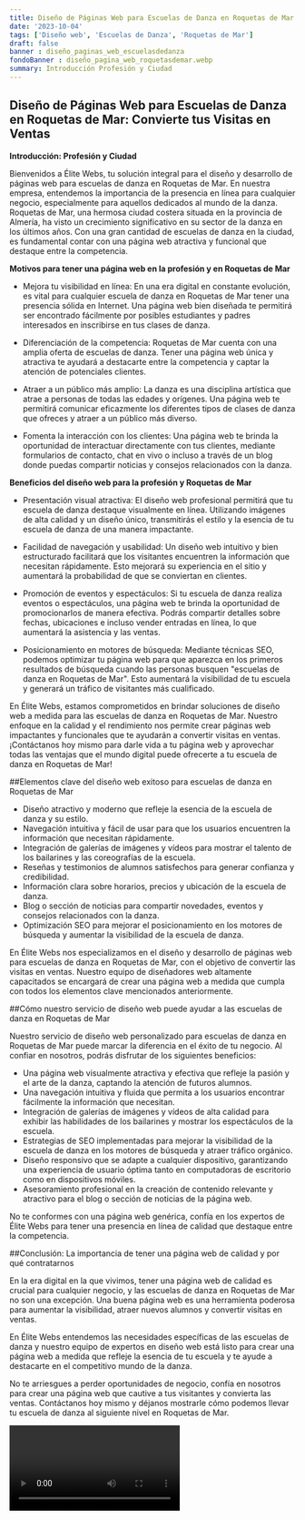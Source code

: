 ```yaml
---
title: Diseño de Páginas Web para Escuelas de Danza en Roquetas de Mar
date: '2023-10-04'
tags: ['Diseño web', 'Escuelas de Danza', 'Roquetas de Mar']
draft: false
banner : diseño_paginas_web_escuelasdedanza
fondoBanner : diseño_pagina_web_roquetasdemar.webp
summary: Introducción Profesión y Ciudad
---
```


## Diseño de Páginas Web para Escuelas de Danza en Roquetas de Mar: Convierte tus Visitas en Ventas

**Introducción: Profesión y Ciudad**

Bienvenidos a Élite Webs, tu solución integral para el diseño y desarrollo de páginas web para escuelas de danza en Roquetas de Mar. En nuestra empresa, entendemos la importancia de la presencia en línea para cualquier negocio, especialmente para aquellos dedicados al mundo de la danza. Roquetas de Mar, una hermosa ciudad costera situada en la provincia de Almería, ha visto un crecimiento significativo en su sector de la danza en los últimos años. Con una gran cantidad de escuelas de danza en la ciudad, es fundamental contar con una página web atractiva y funcional que destaque entre la competencia.

**Motivos para tener una página web en la profesión y en Roquetas de Mar**

- Mejora tu visibilidad en línea: En una era digital en constante evolución, es vital para cualquier escuela de danza en Roquetas de Mar tener una presencia sólida en Internet. Una página web bien diseñada te permitirá ser encontrado fácilmente por posibles estudiantes y padres interesados en inscribirse en tus clases de danza.

- Diferenciación de la competencia: Roquetas de Mar cuenta con una amplia oferta de escuelas de danza. Tener una página web única y atractiva te ayudará a destacarte entre la competencia y captar la atención de potenciales clientes.

- Atraer a un público más amplio: La danza es una disciplina artística que atrae a personas de todas las edades y orígenes. Una página web te permitirá comunicar eficazmente los diferentes tipos de clases de danza que ofreces y atraer a un público más diverso.

- Fomenta la interacción con los clientes: Una página web te brinda la oportunidad de interactuar directamente con tus clientes, mediante formularios de contacto, chat en vivo o incluso a través de un blog donde puedas compartir noticias y consejos relacionados con la danza.

**Beneficios del diseño web para la profesión y Roquetas de Mar**

- Presentación visual atractiva: El diseño web profesional permitirá que tu escuela de danza destaque visualmente en línea. Utilizando imágenes de alta calidad y un diseño único, transmitirás el estilo y la esencia de tu escuela de danza de una manera impactante.

- Facilidad de navegación y usabilidad: Un diseño web intuitivo y bien estructurado facilitará que los visitantes encuentren la información que necesitan rápidamente. Esto mejorará su experiencia en el sitio y aumentará la probabilidad de que se conviertan en clientes.

- Promoción de eventos y espectáculos: Si tu escuela de danza realiza eventos o espectáculos, una página web te brinda la oportunidad de promocionarlos de manera efectiva. Podrás compartir detalles sobre fechas, ubicaciones e incluso vender entradas en línea, lo que aumentará la asistencia y las ventas.

- Posicionamiento en motores de búsqueda: Mediante técnicas SEO, podemos optimizar tu página web para que aparezca en los primeros resultados de búsqueda cuando las personas busquen "escuelas de danza en Roquetas de Mar". Esto aumentará la visibilidad de tu escuela y generará un tráfico de visitantes más cualificado.

En Élite Webs, estamos comprometidos en brindar soluciones de diseño web a medida para las escuelas de danza en Roquetas de Mar. Nuestro enfoque en la calidad y el rendimiento nos permite crear páginas web impactantes y funcionales que te ayudarán a convertir visitas en ventas. ¡Contáctanos hoy mismo para darle vida a tu página web y aprovechar todas las ventajas que el mundo digital puede ofrecerte a tu escuela de danza en Roquetas de Mar!

<GifSeo />

<Cta />

##Elementos clave del diseño web exitoso para escuelas de danza en Roquetas de Mar

- Diseño atractivo y moderno que refleje la esencia de la escuela de danza y su estilo.
- Navegación intuitiva y fácil de usar para que los usuarios encuentren la información que necesitan rápidamente.
- Integración de galerías de imágenes y vídeos para mostrar el talento de los bailarines y las coreografías de la escuela.
- Reseñas y testimonios de alumnos satisfechos para generar confianza y credibilidad.
- Información clara sobre horarios, precios y ubicación de la escuela de danza.
- Blog o sección de noticias para compartir novedades, eventos y consejos relacionados con la danza.
- Optimización SEO para mejorar el posicionamiento en los motores de búsqueda y aumentar la visibilidad de la escuela de danza.

En Élite Webs nos especializamos en el diseño y desarrollo de páginas web para escuelas de danza en Roquetas de Mar, con el objetivo de convertir las visitas en ventas. Nuestro equipo de diseñadores web altamente capacitados se encargará de crear una página web a medida que cumpla con todos los elementos clave mencionados anteriormente.

##Cómo nuestro servicio de diseño web puede ayudar a las escuelas de danza en Roquetas de Mar

Nuestro servicio de diseño web personalizado para escuelas de danza en Roquetas de Mar puede marcar la diferencia en el éxito de tu negocio. Al confiar en nosotros, podrás disfrutar de los siguientes beneficios:

- Una página web visualmente atractiva y efectiva que refleje la pasión y el arte de la danza, captando la atención de futuros alumnos.
- Una navegación intuitiva y fluida que permita a los usuarios encontrar fácilmente la información que necesitan.
- Integración de galerías de imágenes y vídeos de alta calidad para exhibir las habilidades de los bailarines y mostrar los espectáculos de la escuela.
- Estrategias de SEO implementadas para mejorar la visibilidad de la escuela de danza en los motores de búsqueda y atraer tráfico orgánico.
- Diseño responsivo que se adapte a cualquier dispositivo, garantizando una experiencia de usuario óptima tanto en computadoras de escritorio como en dispositivos móviles.
- Asesoramiento profesional en la creación de contenido relevante y atractivo para el blog o sección de noticias de la página web.

No te conformes con una página web genérica, confía en los expertos de Élite Webs para tener una presencia en línea de calidad que destaque entre la competencia.

##Conclusión: La importancia de tener una página web de calidad y por qué contratarnos

En la era digital en la que vivimos, tener una página web de calidad es crucial para cualquier negocio, y las escuelas de danza en Roquetas de Mar no son una excepción. Una buena página web es una herramienta poderosa para aumentar la visibilidad, atraer nuevos alumnos y convertir visitas en ventas.

En Élite Webs entendemos las necesidades específicas de las escuelas de danza y nuestro equipo de expertos en diseño web está listo para crear una página web a medida que refleje la esencia de tu escuela y te ayude a destacarte en el competitivo mundo de la danza.

No te arriesgues a perder oportunidades de negocio, confía en nosotros para crear una página web que cautive a tus visitantes y convierta las ventas. Contáctanos hoy mismo y déjanos mostrarle cómo podemos llevar tu escuela de danza al siguiente nivel en Roquetas de Mar.

<Video />

<CtaBot job='Escuelas de Danza' city='Roquetas de Mar'/>

<Gmaps query='Roquetas de Mar+españa+maps' />